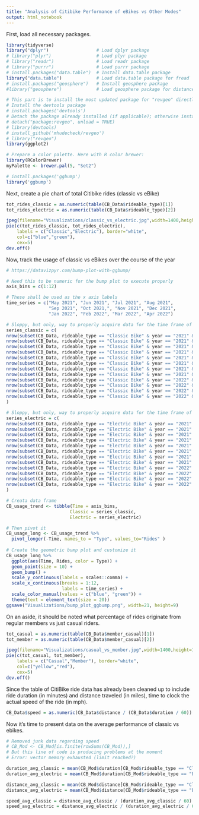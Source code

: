 ```yaml
---
title: "Analysis of Citibike Performance of eBikes vs Other Modes"
output: html_notebook
---
```


First, load all necessary packages.
```r
library(tidyverse)
library("dplyr")                  # Load dplyr package
# library("plyr")                 # Load plyr package
# library("readr")                # Load readr package
# library("purrr")                # Load purrr package
# install.packages("data.table")  # Install data.table package
library("data.table")             # Load data.table package for fread
# install.packages("geosphere")   # Install geosphere package
#library("geosphere")             # Load geosphere package for distance calculation

# This part is to install the most updated package for "revgeo" directly from the developer
# Install the devtools package
# install.packages('devtools') 
# Detach the package already installed (if applicable); otherwise installing from github won't work
# detach("package:revgeo", unload = TRUE) 
# library(devtools)
# install_github('mhudecheck/revgeo')
# library("revgeo")
library(ggplot2)

# Prepare a color palette. Here with R color brewer:
library(RColorBrewer)
myPalette <- brewer.pal(5, "Set2")

# install.packages('ggbump')
library('ggbump')
```
Next, create a pie chart of total Citibike rides (classic vs eBike)
```r
tot_rides_classic = as.numeric(table(CB_Data$rideable_type)[1])
tot_rides_electric = as.numeric(table(CB_Data$rideable_type)[2])

jpeg(filename="Visualizations/classic_vs_electric.jpg",width=1400,height=1200)
pie(c(tot_rides_classic, tot_rides_electric), 
    labels = c("Classic","Electric"), border="white", 
    col=c("blue","green"),
    cex=5)
dev.off()
```
Now, track the usage of classic vs eBikes over the course of the year
```r
# https://datavizpyr.com/bump-plot-with-ggbump/

# Need this to be numeric for the bump plot to execute properly
axis_bins = c(1:12)

# These shall be used as the x axis labels
time_series = c("May 2021", "Jun 2021", "Jul 2021", "Aug 2021", 
                "Sep 2021", "Oct 2021,", "Nov 2021", "Dec 2021", 
                "Jan 2022", "Feb 2022", "Mar 2022", "Apr 2022")

# Sloppy, but only, way to properly acquire data for the time frame of the study
series_classic = c(
nrow(subset(CB_Data, rideable_type == "Classic Bike" & year == "2021" & month == "5", year)),
nrow(subset(CB_Data, rideable_type == "Classic Bike" & year == "2021" & month == "6", year)),
nrow(subset(CB_Data, rideable_type == "Classic Bike" & year == "2021" & month == "7", year)),
nrow(subset(CB_Data, rideable_type == "Classic Bike" & year == "2021" & month == "8", year)),
nrow(subset(CB_Data, rideable_type == "Classic Bike" & year == "2021" & month == "9", year)),
nrow(subset(CB_Data, rideable_type == "Classic Bike" & year == "2021" & month == "10", year)),
nrow(subset(CB_Data, rideable_type == "Classic Bike" & year == "2021" & month == "11", year)),
nrow(subset(CB_Data, rideable_type == "Classic Bike" & year == "2021" & month == "12", year)),
nrow(subset(CB_Data, rideable_type == "Classic Bike" & year == "2022" & month == "1", year)),
nrow(subset(CB_Data, rideable_type == "Classic Bike" & year == "2022" & month == "2", year)),
nrow(subset(CB_Data, rideable_type == "Classic Bike" & year == "2022" & month == "3", year)),
nrow(subset(CB_Data, rideable_type == "Classic Bike" & year == "2022" & month == "4", year))
)

# Sloppy, but only, way to properly acquire data for the time frame of the study
series_electric = c(
nrow(subset(CB_Data, rideable_type == "Electric Bike" & year == "2021" & month == "5", year)),
nrow(subset(CB_Data, rideable_type == "Electric Bike" & year == "2021" & month == "6", year)),
nrow(subset(CB_Data, rideable_type == "Electric Bike" & year == "2021" & month == "7", year)),
nrow(subset(CB_Data, rideable_type == "Electric Bike" & year == "2021" & month == "8", year)),
nrow(subset(CB_Data, rideable_type == "Electric Bike" & year == "2021" & month == "9", year)),
nrow(subset(CB_Data, rideable_type == "Electric Bike" & year == "2021" & month == "10", year)),
nrow(subset(CB_Data, rideable_type == "Electric Bike" & year == "2021" & month == "11", year)),
nrow(subset(CB_Data, rideable_type == "Electric Bike" & year == "2021" & month == "12", year)),
nrow(subset(CB_Data, rideable_type == "Electric Bike" & year == "2022" & month == "1", year)),
nrow(subset(CB_Data, rideable_type == "Electric Bike" & year == "2022" & month == "2", year)),
nrow(subset(CB_Data, rideable_type == "Electric Bike" & year == "2022" & month == "3", year)),
nrow(subset(CB_Data, rideable_type == "Electric Bike" & year == "2022" & month == "4", year))
)

# Creata data frame
CB_usage_trend <- tibble(Time = axis_bins,
                        Classic = series_classic,
                        Electric = series_electric)

# Then pivot it
CB_usage_long <- CB_usage_trend %>%
  pivot_longer(-Time, names_to = "Type", values_to="Rides" )
 
# Create the geometric bump plot and customize it
CB_usage_long %>%
  ggplot(aes(Time, Rides, color = Type)) +
  geom_point(size = 10) +
  geom_bump() +
  scale_y_continuous(labels = scales::comma) +
  scale_x_continuous(breaks = 1:12,
                     labels = time_series) +
  scale_color_manual(values = c("blue", "green")) +
  theme(text = element_text(size = 20))
ggsave("Visualizations/bump_plot_ggbump.png", width=21, height=9)
```
On an aside, it should be noted what percentage of rides originate from regular members vs just casual riders.
```r
tot_casual = as.numeric(table(CB_Data$member_casual)[1])
tot_member = as.numeric(table(CB_Data$member_casual)[2])

jpeg(filename="Visualizations/casual_vs_member.jpg",width=1400,height=1200)
pie(c(tot_casual, tot_member), 
    labels = c("Casual","Member"), border="white", 
    col=c("yellow","red"),
    cex=5)
dev.off()
```
Since the table of CitiBike ride data has already been cleaned up to include ride duration (in minutes) and distance traveled (in miles), time to clock the actual speed of the ride (in mph).
```r
CB_Data$speed = as.numeric(CB_Data$distance / (CB_Data$duration / 60))
```
Now it's time to present data on the average performance of classic vs ebikes.
```r
# Removed junk data regarding speed
# CB_Mod <- CB_Mod[is.finite(rowSums(CB_Mod)),]
# But this line of code is producing problems at the moment
# Error: vector memory exhausted (limit reached?)

duration_avg_classic = mean(CB_Mod$duration[CB_Mod$rideable_type == "Classic Bike"])
duration_avg_electric = mean(CB_Mod$duration[CB_Mod$rideable_type == "Electric Bike"])

distance_avg_classic = mean(CB_Mod$distance[CB_Mod$rideable_type == "Classic Bike"])
distance_avg_electric = mean(CB_Mod$distance[CB_Mod$rideable_type == "Electric Bike"])

speed_avg_classic = distance_avg_classic / (duration_avg_classic / 60)
speed_avg_electric = distance_avg_electric / (duration_avg_electric / 60)
```
